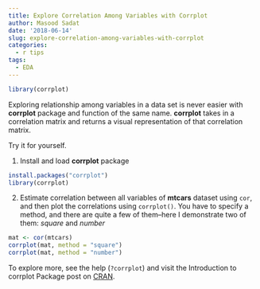 ```yaml
---
title: Explore Correlation Among Variables with Corrplot
author: Masood Sadat
date: '2018-06-14'
slug: explore-correlation-among-variables-with-corrplot
categories:
  - r tips
tags:
  - EDA
---
```


```r
library(corrplot)
```

Exploring relationship among variables in a data set is never easier with **corrplot** package and function of the same name. **corrplot** takes in a correlation matrix and returns a visual representation of that correlation matrix.

Try it for yourself. 

1. Install and load **corrplot** package

```r
install.packages("corrplot")
library(corrplot)
```

2. Estimate correlation between all variables of **mtcars** dataset using `cor`, and then plot the correlations using `corrplot()`. You have to specify a method, and there are quite a few of them--here I demonstrate two of them: _square_ and _number_

```r
mat <- cor(mtcars)
corrplot(mat, method = "square")
corrplot(mat, method = "number")
```

To explore more, see the help (`?corrplot`) and visit the Introduction to corrplot Package post on [CRAN](https://cran.r-project.org/web/packages/corrplot/vignettes/corrplot-intro.html).
